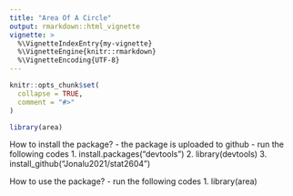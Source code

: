---
title: "Area Of A Circle"
output: rmarkdown::html_vignette
vignette: >
  %\VignetteIndexEntry{my-vignette}
  %\VignetteEngine{knitr::rmarkdown}
  %\VignetteEncoding{UTF-8}
---

```{r, include = FALSE}
knitr::opts_chunk$set(
  collapse = TRUE,
  comment = "#>"
)
```

```{r setup}
library(area)
```

How to install the package?
- the package is uploaded to github 
- run the following codes
1. install.packages("devtools")
2. library(devtools)
3. install_github("Jonalu2021/stat2604")

How to use the package?
- run the following codes
1. library(area)

